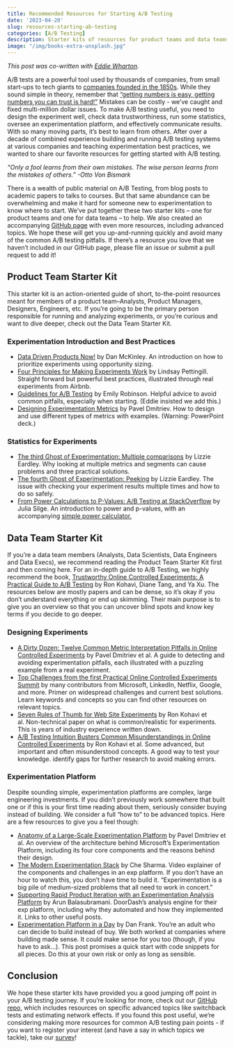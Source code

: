 ```yaml
---
title: Recommended Resources for Starting A/B Testing
date: '2023-04-20'
slug: resources-starting-ab-testing
categories: [A/B Testing]
description: Starter kits of resources for product teams and data teams get started with A/B testing. 
image: "/img/books-extra-unsplash.jpg"
---
```


*This post was co-written with [Eddie Wharton](https://eddiewharton.com).*

A/B tests are a powerful tool used by thousands of companies, from small start-ups to tech giants to [companies founded in the 1850s](https://open.nytimes.com/how-we-rearchitected-mobile-a-b-testing-at-the-new-york-times-78eb428d9132). While they sound simple in theory, remember that [“getting numbers is easy, getting numbers you can trust is hard!”](https://hbr.org/2017/09/the-surprising-power-of-online-experiments) Mistakes can be costly - we’ve caught and fixed multi-million dollar issues. To make A/B testing useful, you need to design the experiment well, check data trustworthiness, run some statistics, oversee an experimentation platform, and effectively communicate results. With so many moving parts, it’s best to learn from others. After over a decade of combined experience building and running A/B testing systems at various companies and teaching experimentation best practices, we wanted to share our favorite resources for getting started with A/B testing.  

*“Only a fool learns from their own mistakes. The wise person learns from the mistakes of others.” -Otto Von Bismark*

There is a wealth of public material on A/B Testing, from blog posts to academic papers to talks to courses. But that same abundance can be overwhelming and make it hard for someone new to experimentation to know where to start. We’ve put together these two starter kits – one for product teams and one for data teams – to help. We also created an accompanying [GitHub page](https://github.com/ewharton/ab-testing-resources) with even more resources, including advanced topics. We hope these will get you up-and-running quickly and avoid many of the common A/B testing pitfalls. If there’s a resource you love that we haven’t included in our GitHub page, please file an issue or submit a pull request to add it!

## Product Team Starter Kit

This starter kit is an action-oriented guide of short, to-the-point resources meant for members of a product team–Analysts, Product Managers, Designers, Engineers, etc. If you’re going to be the primary person responsible for running and analyzing experiments, or you’re curious and want to dive deeper, check out the Data Team Starter Kit. 

### Experimentation Introduction and Best Practices

* [Data Driven Products Now!](https://datadriven.club/) by Dan McKinley. An introduction on how to prioritize experiments using opportunity sizing. 
* [Four Principles for Making Experiments Work](https://medium.com/airbnb-engineering/4-principles-for-making-experimentation-count-7a5f1a5268a) by Lindsay Pettingill. Straight forward but powerful best practices, illustrated through real experiments from Airbnb.
* [Guidelines for A/B Testing](https://hookedondata.org/guidelines-for-a-b-testing/) by Emily Robinson. Helpful advice to avoid common pitfalls, especially when starting. (Eddie insisted we add this.)
* [Designing Experimentation Metrics](https://exp-platform.com/Documents/2017-08%20ABTutorial/ABTutorial_5_designingMetrics.pptx) by Pavel Dmitriev. How to design and use different types of metrics with examples. (Warning: PowerPoint deck.)

### Statistics for Experiments

* [The third Ghost of Experimentation: Multiple comparisons](https://towardsdatascience.com/the-third-ghost-of-experimentation-multiple-comparisons-65af360169a1) by Lizzie Eardley. Why looking at multiple metrics and segments can cause problems and three practical solutions. 
* [The fourth Ghost of Experimentation: Peeking](https://medium.com/@SkyscannerEng/the-fourth-ghost-of-experimentation-peeking-b33890dcd3de) by Lizzie Eardley. The issue with checking your experiment results multiple times and how to do so safely. 
* [From Power Calculations to P-Values: A/B Testing at StackOverflow](https://juliasilge.com/blog/ab-testing/) by Julia Silge. An introduction to power and p-values, with an accompanying [simple power calculator. ](http://www.experimentcalculator.com/)

## Data Team Starter Kit

If you're a data team members (Analysts, Data Scientists, Data Engineers and Data Execs), we recommend reading the Product Team Starter Kit first and then coming here. For an in-depth guide to A/B Testing, we highly recommend the book, [Trustworthy Online Controlled Experiments: A Practical Guide to A/B Testing](https://bookshop.org/p/books/trustworthy-online-controlled-experiments-a-practical-guide-to-a-b-testing-ron-kohavi/7675379?ean=9781108724265) by Ron Kohavi, Diane Tang, and Ya Xu. The resources below are mostly papers and can be dense, so it’s okay if you don’t understand everything or end up skimming. Their main purpose is to give you an overview so that you can uncover blind spots and know key terms if you decide to go deeper.

### Designing Experiments 

* [A Dirty Dozen: Twelve Common Metric Interpretation Pitfalls in Online Controlled Experiments](https://exp-platform.com/Documents/2017-08%20KDDMetricInterpretationPitfalls.pdf) by Pavel Dmitriev et al. A guide to detecting and avoiding experimentation pitfalls, each illustrated with a puzzling example from a real experiment. 
* [Top Challenges from the first Practical Online Controlled Experiments Summit](https://assets.amazon.science/aa/77/f51fed7541779e7844c64933799e/top-challenges-from-the-first-practical-online-controlled-experiments-summit.pdf) by many contributors from Microsoft, LinkedIn, Netflix, Google, and more. Primer on widespread challenges and current best solutions. Learn keywords and concepts so you can find other resources on relevant topics.
* [Seven Rules of Thumb for Web Site Experiments](https://www.exp-platform.com/Documents/2014%20experimentersRulesOfThumb.pdf) by Ron Kohavi et al. Non-technical paper on what is common/realistic for experiments. This is years of industry experience written down.
* [A/B Testing Intuition Busters Common Misunderstandings in Online Controlled Experiments](https://www.researchgate.net/publication/361226478_AB_Testing_Intuition_Busters_Common_Misunderstandings_in_Online_Controlled_Experiments/link/62a3f4826886635d5ccf83a3/download) by Ron Kohavi et al. Some advanced, but important and often misunderstood concepts. A good way to test your knowledge. identify gaps for further research to avoid making errors.

### Experimentation Platform 

Despite sounding simple, experimentation platforms are complex, large engineering investments. If you didn’t previously work somewhere that built one or if this is your first time reading about them, seriously consider buying instead of building. We consider a full “how to” to be advanced topics. Here are a few resources to give you a feel though:


* [Anatomy of a Large-Scale Experimentation Platform](https://www.researchgate.net/publication/324889185_The_Anatomy_of_a_Large-Scale_Online_Experimentation_Platform) by Pavel Dmitriev et al. An overview of the architecture behind Microsoft’s Experimentation Platform, including its four core components and the reasons behind their design. 
* [The Modern Experimentation Stack](https://www.youtube.com/watch?v=AtFkQjyA9Pc) by Che Sharma. Video explainer of the components and challenges in an exp platform. If you don't have an hour to watch this, you don’t have time to build it. “Experimentation is a big pile of medium-sized problems that all need to work in concert.”
* [Supporting Rapid Product Iteration with an Experimentation Analysis Platform](https://doordash.engineering/2020/09/09/experimentation-analysis-platform-mvp/) by Arun Balasubramani. DoorDash’s analysis engine for their exp platform, including why they automated and how they implemented it. Links to other useful posts.
* [Experimentation Platform in a Day](https://medium.com/deliberate-data-science/experimentation-platform-in-a-day-c60646ef1a2) by Dan Frank. You’re an adult who can decide to build instead of buy. We both worked at companies where building made sense. It could make sense for you too (though, if you have to ask…). This post promises a quick start with code snippets for all pieces. Do this at your own risk or only as long as sensible.  

## Conclusion

We hope these starter kits have provided you a good jumping off point in your A/B testing journey. If you’re looking for more, check out our [GitHub repo](https://github.com/ewharton/ab-testing-resources), which includes resources on specific advanced topics like switchback tests and estimating network effects. If you found this post useful, we’re considering making more resources for common A/B testing pain points - if you want to register your interest (and have a say in which topics we tackle), take our [survey](https://forms.gle/G9KEsTZbiwnT6FU66)!

